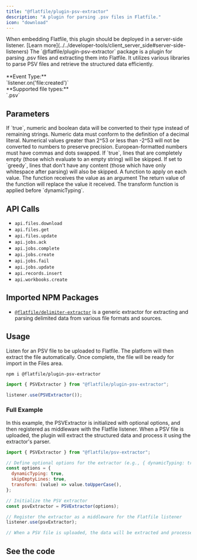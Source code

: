 ```yaml
---
title: "@flatfile/plugin-psv-extractor"
description: "A plugin for parsing .psv files in Flatfile."
icon: "download"
---
```


<Warning>
  When embedding Flatfile, this plugin should be deployed in a server-side
  listener. [Learn
  more](../../developer-tools/client_server_side#server-side-listeners)
</Warning>

<CardGroup cols={1}>
  <Card
    title="@flatfile/plugin-psv-extractor"
    icon="download"
  >
    The `@flatfile/plugin-psv-extractor` package is a plugin for parsing .psv files and extracting them into Flatfile. It utilizes various libraries to parse PSV files and retrieve the structured data efficiently.
    <br/>
    <br/>
    **Event Type:**<br/>`listener.on('file:created')`
    <br/>
    **Supported file types:**<br/>`.psv`

  </Card>
</CardGroup>

## Parameters

<ParamField path="dynamicTyping" type="boolean" default="false">
  If `true`, numeric and boolean data will be converted to their type instead of
  remaining strings. Numeric data must conform to the definition of a decimal
  literal. Numerical values greater than 2^53 or less than -2^53 will not be
  converted to numbers to preserve precision. European-formatted numbers must
  have commas and dots swapped.
</ParamField>

<ParamField path="skipEmptyLines" type="boolean | 'greedy'">
  If `true`, lines that are completely empty (those which evaluate to an empty
  string) will be skipped. If set to `greedy`, lines that don't have any content
  (those which have only whitespace after parsing) will also be skipped.
</ParamField>

<ParamField path="transform" type="function">
  A function to apply on each value. The function receives the value as an
  argument The return value of the function will replace the value it received.
  The transform function is applied before `dynamicTyping`.
</ParamField>

## API Calls

- `api.files.download`
- `api.files.get`
- `api.files.update`
- `api.jobs.ack`
- `api.jobs.complete`
- `api.jobs.create`
- `api.jobs.fail`
- `api.jobs.update`
- `api.records.insert`
- `api.workbooks.create`

## Imported NPM Packages

- [`@flatfile/delimiter-extractor`](../plugins/extractors/delimiter-extractor) is a generic extractor for extracting and parsing delimited data from various file formats and sources.

## Usage

Listen for an PSV file to be uploaded to Flatfile. The platform will then extract the file automatically. Once complete, the file will be ready for import in the Files area.

```SSH install
npm i @flatfile/plugin-psv-extractor
```

```js import
import { PSVExtractor } from "@flatfile/plugin-psv-extractor";
```

```js listener.js
listener.use(PSVExtractor());
```

### Full Example

In this example, the PSVExtractor is initialized with optional options, and then registered as middleware with the Flatfile listener. When a PSV file is uploaded, the plugin will extract the structured data and process it using the extractor's parser.

```javascript
import { PSVExtractor } from "@flatfile/psv-extractor";

// Define optional options for the extractor (e.g., { dynamicTyping: true })
const options = {
  dynamicTyping: true,
  skipEmptyLines: true,
  transform: (value) => value.toUpperCase(),
};

// Initialize the PSV extractor
const psvExtractor = PSVExtractor(options);

// Register the extractor as a middleware for the Flatfile listener
listener.use(psvExtractor);

// When a PSV file is uploaded, the data will be extracted and processed using the extractor's parser.
```

## See the code

<CardGroup cols={2}>
  <Card
    title="@flatfile/plugin-psv-extractor"
    href="https://github.com/FlatFilers/flatfile-plugins/tree/main/plugins/psv-extractor"
    icon="github"
  ></Card>
</CardGroup>

